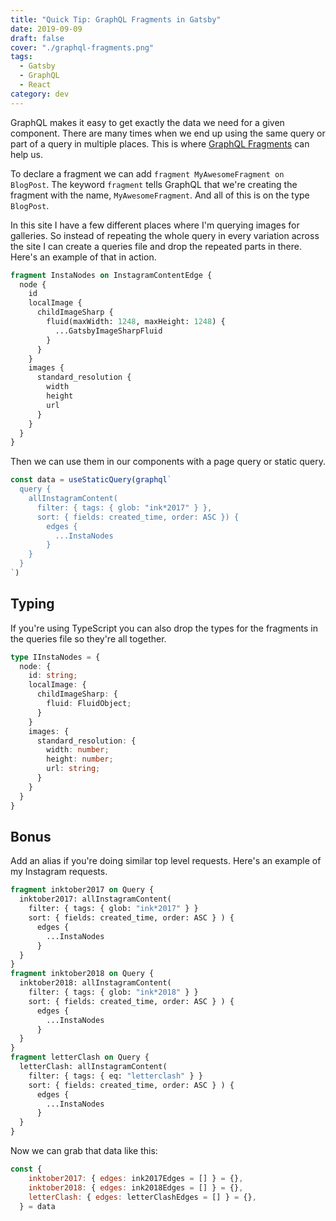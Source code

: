 ```yaml
---
title: "Quick Tip: GraphQL Fragments in Gatsby"
date: 2019-09-09
draft: false
cover: "./graphql-fragments.png"
tags: 
  - Gatsby
  - GraphQL
  - React
category: dev
---
```


GraphQL makes it easy to get exactly the data we need for a given component. There are many times when we end up using the same query or part of a query in multiple places. This is where [GraphQL Fragments](https://graphql.org/learn/queries/#fragments) can help us.

To declare a fragment we can add `fragment MyAwesomeFragment on BlogPost`. The keyword `fragment` tells GraphQL that we're creating the fragment with the name, `MyAwesomeFragment`. And all of this is on the type `BlogPost`. 

In this site I have a few different places where I'm querying images for galleries. So instead of repeating the whole query in every variation across the site I can create a queries file and drop the repeated parts in there. Here's an example of that in action.

```graphql
fragment InstaNodes on InstagramContentEdge {
  node {
    id
    localImage {
      childImageSharp {
        fluid(maxWidth: 1248, maxHeight: 1248) {
          ...GatsbyImageSharpFluid
        }
      }
    }
    images {
      standard_resolution {
        width
        height
        url
      }
    }
  }
}
```

Then we can use them in our components with a page query or static query.

```jsx {7}
const data = useStaticQuery(graphql`
  query {
    allInstagramContent(
      filter: { tags: { glob: "ink*2017" } },
      sort: { fields: created_time, order: ASC }) {
        edges {
          ...InstaNodes
        }
    }
  }
`)
```

## Typing

If you're using TypeScript you can also drop the types for the fragments in the queries file so they're all together.

```typescript
type IInstaNodes = {
  node: {
    id: string;
    localImage: {
      childImageSharp: {
        fluid: FluidObject;
      }
    }
    images: {
      standard_resolution: {
        width: number;
        height: number;
        url: string;
      }
    }
  }
}
```

## Bonus

Add an alias if you're doing similar top level requests. Here's an example of my Instagram requests.

```graphql
fragment inktober2017 on Query {
  inktober2017: allInstagramContent(
    filter: { tags: { glob: "ink*2017" } }
    sort: { fields: created_time, order: ASC } ) {
      edges {
        ...InstaNodes
      }
  }
}
fragment inktober2018 on Query {
  inktober2018: allInstagramContent(
    filter: { tags: { glob: "ink*2018" } }
    sort: { fields: created_time, order: ASC } ) {
      edges {
        ...InstaNodes
      }
  }
}
fragment letterClash on Query {
  letterClash: allInstagramContent(
    filter: { tags: { eq: "letterclash" } }
    sort: { fields: created_time, order: ASC } ) {
      edges {
        ...InstaNodes
      }
  }
}
```
Now we can grab that data like this:

```js
const {
    inktober2017: { edges: ink2017Edges = [] } = {},
    inktober2018: { edges: ink2018Edges = [] } = {},
    letterClash: { edges: letterClashEdges = [] } = {},
  } = data
```
